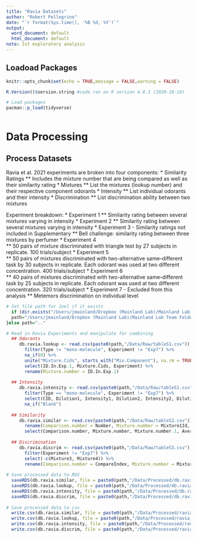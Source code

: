 ```yaml
---
title: "Ravia Datasets"
author: "Robert Pellegrino"
date: "`r format(Sys.time(), '%B %d, %Y')`"
output:
  word_document: default
  html_document: default
note: 1st exploratory analysis
---
```


## Loadoad Packages
```r
knitr::opts_chunk$set(echo = TRUE,message = FALSE,warning = FALSE)

R.Version()$version.string #code ran on R version 4.0.3 (2020-10-10)

# Load packages
pacman::p_load(tidyverse)
               
```

# Data Processing
## Process Datasets
Ravia et al. 2021 experiments are broken into four components:
* Similarity Ratings
** Includes the mixture number that are being compared as well as their similarity rating
* Mixtures
** List the mixtures (lookup number) and their respective component odorants
* Intensity
** List individual odorants and their intensity
* Discrimination
** List discrimination ability between two mixtures

Experiment breakdown:
* Experiment 1
** Similarity rating between several mixtures varying in intensity
* Experiment 2
** Similarity rating between several mixtures varying in intensity
* Experiment 3 - Similarity ratings not included in Supplementary
** Bell challenge: similarity rating between three mixtures by perfumer
* Experiment 4  
** 50 pairs of mixture discriminated with triangle test by 27 subjects in replicate. 100 trials/subject
* Experiment 5  
** 50 pairs of mixtures discriminated with two-alternative same–different task by 30 subjects in replicate. Each odorant was used at two different concentration. 400 trials/subject
* Experiment 6  
** 40 pairs of mixtures discriminated with two-alternative same–different task by 25 subjects in replicate. Each odorant was used at two different concentration. 320 trials/subject
* Experiment 7 - Excluded from this analysis
** Metemors discrimination on individual level

```r
# Set file path for Joel if it exists
  if (dir.exists("/Users/jmainland/Dropbox (Mainland Lab)/Mainland Lab Team Folder/Bob/snitz")){
  path="/Users/jmainland/Dropbox (Mainland Lab)/Mainland Lab Team Folder/Bob/ravia"
}else path=".."

# Read in Ravia Experiments and manipulate for combining
  ## Odorants     
     db.ravia.lookup <- read.csv(paste0(path,"/Data/Raw/tableS1.csv")) %>%
       filter(Type != "mono-molecule", Experiment != "Exp7") %>%
       na_if(0) %>%
       unite("Mixture.Cids", starts_with("Mix.Component"), na.rm = TRUE, remove = FALSE, sep = " ") %>%
       select(ID.In.Exp.1, Mixture.Cids, Experiment) %>%
       rename(Mixture.number = ID.In.Exp.1)
     
  ## Intensity
     db.ravia.intensity <- read.csv(paste0(path,"/Data/Raw/tableS1.csv")) %>%
       filter(Type == "mono-molecule", Experiment != "Exp7") %>%
       select(CID, Dilution1, Intensity1, Dilution2, Intensity2, Dilution3, Intensity3, Experiment) %>%
       na_if("Blank")
     
  ## Similarity
     db.ravia.similar <- read.csv(paste0(path,"/Data/Raw/tableS2.csv")) %>%
       rename(Comparison.number = Number, Mixture.number = Mixture1Id,  Mixture.number.1 = Mixture2Id, Average.rated.similarity = RatedSimilarity) %>%
       select(Comparison.number, Mixture.number, Mixture.number.1, Average.rated.similarity, Experiment)
       
  ## Discrimination   
     db.ravia.discrim <- read.csv(paste0(path,"/Data/Raw/tableS3.csv")) %>%
       filter(Experiment != "Exp7") %>%
       select(-c(Mixture3, Mixture4)) %>%
       rename(Comparison.number = CompareIndex, Mixture.number = Mixture1,  Mixture.number.1 = Mixture2)
     
# Save processed data to RDS
  saveRDS(db.ravia.similar, file = paste0(path,"/Data/Processed/db.ravia.similar.rds"))
  saveRDS(db.ravia.lookup, file = paste0(path,"/Data/Processed/db.ravia.lookup.rds"))
  saveRDS(db.ravia.intensity, file = paste0(path,"/Data/Processed/db.ravia.intensity.rds"))
  saveRDS(db.ravia.discrim, file = paste0(path,"/Data/Processed/db.ravia.discrim.rds"))
    
# Save processed data to csv
  write.csv(db.ravia.similar, file = paste0(path,"/Data/Processed/ravia_2021/behavior1.csv"), row.names = FALSE)
  write.csv(db.ravia.lookup, file = paste0(path,"/Data/Processed/ravia_2021/mixtures.csv"), row.names = FALSE)
  write.csv(db.ravia.intensity, file = paste0(path,"/Data/Processed/ravia_2021/intensity.csv"), row.names = FALSE)
  write.csv(db.ravia.discrim, file = paste0(path,"/Data/Processed/ravia_2021/behavior2.csv"), row.names = FALSE)
    
```

